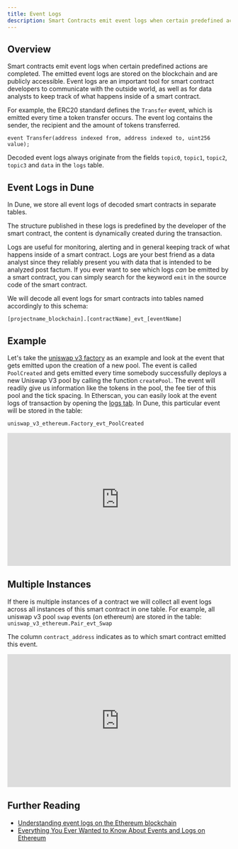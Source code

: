 ```yaml
---
title: Event Logs
description: Smart Contracts emit event logs when certain predefined actions are completed.
---
```


## Overview

Smart contracts emit event logs when certain predefined actions are completed. The emitted event logs are stored on the blockchain and are publicly accessible. Event logs are an important tool for smart contract developers to communicate with the outside world, as well as for data analysts to keep track of what happens inside of a smart contract.   

For example, the ERC20 standard defines the `Transfer` event, which is emitted every time a token transfer occurs. The event log contains the sender, the recipient and the amount of tokens transferred.

```solidity
event Transfer(address indexed from, address indexed to, uint256 value);
```

Decoded event logs always originate from the fields `topic0`, `topic1`, `topic2`, `topic3` and `data` in the `logs` table.

## Event Logs in Dune

In Dune, we store all event logs of decoded smart contracts in separate tables.

The structure published in these logs is predefined by the developer of the smart contract, the content is dynamically created during the transaction.

Logs are useful for monitoring, alerting and in general keeping track of what happens inside of a smart contract. Logs are your best friend as a data analyst since they reliably present you with data that is intended to be analyzed post factum. If you ever want to see which logs _can_ be emitted by a smart contract, you can simply search for the keyword `emit` in the source code of the smart contract.

We will decode all event logs for smart contracts into tables named accordingly to this schema:

`[projectname_blockchain].[contractName]_evt_[eventName]`

## Example

Let's take the [uniswap v3 factory](https://etherscan.io/address/0x1f98431c8ad98523631ae4a59f267346ea31f984#code) as an example and look at the event that gets emitted upon the creation of a new pool. The event is called `PoolCreated` and gets emitted every time somebody successfully deploys a new Uniswap V3 pool by calling the function `createPool`. The event will readily give us information like the tokens in the pool, the fee tier of this pool and the tick spacing. In Etherscan, you can easily look at the event logs of transaction by opening the [logs tab](https://etherscan.io/tx/0xdeb368592f3de0f2840754bce61d2c3f29cdb3407c63c699052e68a854c71eaa#eventlog). In Dune, this particular event will be stored in the table:

`uniswap_v3_ethereum.Factory_evt_PoolCreated`

<div>
  <iframe
    src="https://dune.com/embeds/3456741/5808942/"
    width="100%"
    height="300px"
    frameBorder="0"
    scrolling="no"
  ></iframe>
</div>



## Multiple Instances

If there is multiple instances of a contract we will collect all event logs across all instances of this smart contract in one table. For example, all uniswap v3 pool `swap` events (on ethereum) are stored in the table: `uniswap_v3_ethereum.Pair_evt_Swap`

The column `contract_address` indicates as to which smart contract emitted this event.

<div>
  <iframe
    src="https://dune.com/embeds/3456754/5808958/"
    width="100%"
    height="300px"
    frameBorder="0"
    scrolling="no"
  ></iframe>
</div>





## Further Reading

- [Understanding event logs on the Ethereum blockchain](https://medium.com/mycrypto/understanding-event-logs-on-the-ethereum-blockchain-f4ae7ba50378)
- [Everything You Ever Wanted to Know About Events and Logs on Ethereum](https://medium.com/linum-labs/everything-you-ever-wanted-to-know-about-events-and-logs-on-ethereum-fec84ea7d0a5)


<CardGroup cols={2}>
  <Card
    title="Submit any contract for decoding"
    icon="file-import"
    iconType="duotone"
    href="/query-app/web-app/decoding-contracts"
  ></Card>
  <Card
    title="Explore already decoded contracts"
    icon="database"
    iconType="duotone"
    href="/data-tables/evm/ethereum/decoded/contracts"
  ></Card>
</CardGroup>